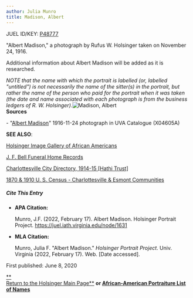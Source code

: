 ```yaml
---
author: Julia Munro
title: Madison, Albert
---
```

JUEL ID/KEY: [P48777](http://juel.iath.virginia.edu/public_person?person=48777 "P48777")

"Albert Madison," a photograph by Rufus W. Holsinger taken on November 24, 1916.

Additional information about Albert Madison will be added as it is researched.

_NOTE that the name with which the portrait is labelled (or, labelled "untitled") is not necessarily the name of the sitter(s) in the portrait, but rather the name of the person who paid for the portrait when it was taken (the date and name associated with each photograph is from the business ledgers of R. W. Holsinger)._![Madison, Albert](https://iiif.lib.virginia.edu/iiif/uva-lib:1044799/full/778,561/0/default.jpg "Madison, Albert")   
**Sources**

\- "[Albert Madison](https://search.lib.virginia.edu/catalog/uva-lib:1044799#?c=0&m=0&s=0&cv=0&xywh=0%2C-89%2C3988%2C2956 "Madison, Albert ")" 1916-11-24 photograph in UVA Catalogue (X04605A) 

**SEE ALSO**:

[Holsinger Image Gallery of African Americans](http://rwholsingerphotos.org/images.php "Holsinger Image Gallery of African Americans")

[J. F. Bell Funeral Home Records](http://www2.vcdh.virginia.edu/afam/raceandplace/perl_scripts/funeral_search.html "J. F. Bell Funeral Home Database")

[Charlottesville City Directory, 1914-15 \[Hathi Trust\]](https://catalog.hathitrust.org/Record/101954103 "Charlottesville City Directory, 1914-15") 

[1870 & 1910 U. S. Census - Charlottesville & Esmont Communities](http://www2.vcdh.virginia.edu/afam/raceandplace/census/search_both.html "1870 & 1910 U. S. Census: Charlottesville and Esmont Communities")

##### **Cite This Entry**

*   **APA Citation:**
    
    Munro, J.F. (2022, February 17). Albert Madison. Holsinger Portrait Project. https://juel.iath.virginia.edu/node/1631
    
*   **MLA Citation:**
    
    Munro, Julia F. "Albert Madison." _Holsinger Portrait Project_. Univ. Virginia (2022, February 17). Web. \[Date accessed\].
    

  
First published: June 8, 2020     

[**  
Return to the Holsinger Main Page**](http://juel.iath.virginia.edu/node/980) **or [African-American Portraiture List of Names](http://juel.iath.virginia.edu/node/996)**